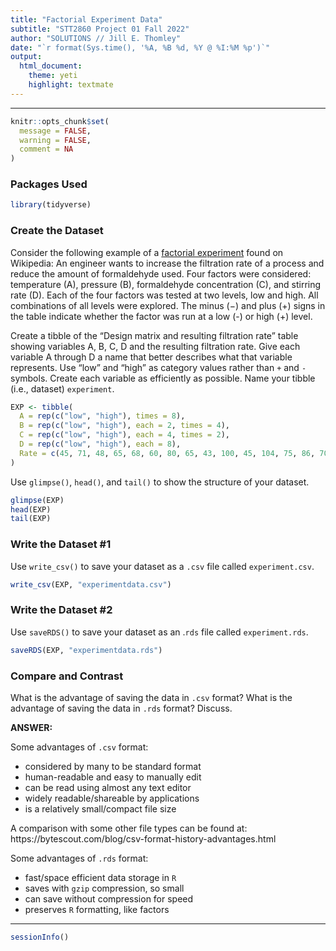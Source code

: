 ```yaml
---
title: "Factorial Experiment Data"
subtitle: "STT2860 Project 01 Fall 2022"
author: "SOLUTIONS // Jill E. Thomley"
date: "`r format(Sys.time(), '%A, %B %d, %Y @ %I:%M %p')`"
output: 
  html_document: 
    theme: yeti
    highlight: textmate
---
```

<hr>

```r
knitr::opts_chunk$set(
  message = FALSE,
  warning = FALSE,
  comment = NA
)
```

### Packages Used

```r
library(tidyverse)
```

### Create the Dataset

Consider the following example of a [factorial experiment](https://en.wikipedia.org/wiki/Factorial_experiment) found on Wikipedia: An engineer wants to increase the filtration rate of a process and reduce the amount of formaldehyde used. Four factors were considered: temperature (A), pressure (B), formaldehyde concentration (C), and stirring rate (D). Each of the four factors was tested at two levels, low and high. All combinations of all levels were explored. The minus (−) and plus (+) signs in the table indicate whether the factor was run at a low (-) or high (+) level. 

Create a tibble of the "Design matrix and resulting filtration rate" table showing variables A, B, C, D and the resulting filtration rate. Give each variable A through D a name that better describes what that variable represents. Use "low" and "high" as category values rather than `+` and `-` symbols. Create each variable as efficiently as possible. Name your tibble (i.e., dataset) `experiment`.

```r
EXP <- tibble(
  A = rep(c("low", "high"), times = 8),
  B = rep(c("low", "high"), each = 2, times = 4),
  C = rep(c("low", "high"), each = 4, times = 2),
  D = rep(c("low", "high"), each = 8),
  Rate = c(45, 71, 48, 65, 68, 60, 80, 65, 43, 100, 45, 104, 75, 86, 70, 96)
)
```

Use `glimpse()`, `head()`, and `tail()` to show the structure of your dataset.

```r
glimpse(EXP)
head(EXP)
tail(EXP)
```

### Write the Dataset #1

Use `write_csv()` to save your dataset as a `.csv` file called `experiment.csv`.

```r
write_csv(EXP, "experimentdata.csv")
```

### Write the Dataset #2

Use `saveRDS()` to save your dataset as an .`rds` file called `experiment.rds`.

```r
saveRDS(EXP, "experimentdata.rds")
```

### Compare and Contrast

What is the advantage of saving the data in `.csv` format? What is the advantage of saving the data in `.rds` format? Discuss.

**ANSWER:** 

Some advantages of `.csv` format:

* considered by many to be standard format
* human-readable and easy to manually edit
* can be read using almost any text editor
* widely readable/shareable by applications
* is a relatively small/compact file size

A comparison with some other file types can be found at: https://bytescout.com/blog/csv-format-history-advantages.html

Some advantages of `.rds` format:

* fast/space efficient data storage in `R`
* saves with `gzip` compression, so small
* can save without compression for speed
* preserves `R` formatting, like factors

<hr>

```r
sessionInfo()
```


